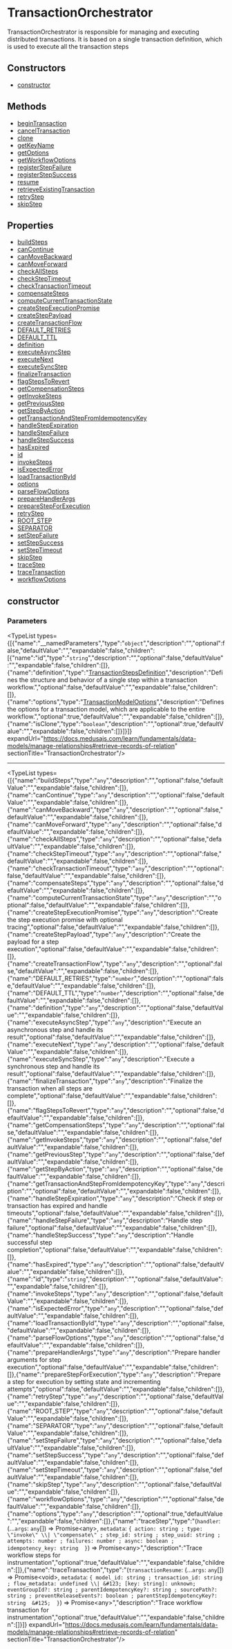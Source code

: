 
# TransactionOrchestrator

TransactionOrchestrator is responsible for managing and executing distributed transactions.
It is based on a single transaction definition, which is used to execute all the transaction steps

## Constructors

- [constructor](page.mdx#constructor)

## Methods

- [beginTransaction](../../TransactionOrchestrator/methods/workflows.TransactionOrchestrator.beginTransaction/page.mdx)
- [cancelTransaction](../../TransactionOrchestrator/methods/workflows.TransactionOrchestrator.cancelTransaction/page.mdx)
- [clone](../../TransactionOrchestrator/methods/workflows.TransactionOrchestrator.clone/page.mdx)
- [getKeyName](../../TransactionOrchestrator/methods/workflows.TransactionOrchestrator.getKeyName/page.mdx)
- [getOptions](../../TransactionOrchestrator/methods/workflows.TransactionOrchestrator.getOptions/page.mdx)
- [getWorkflowOptions](../../TransactionOrchestrator/methods/workflows.TransactionOrchestrator.getWorkflowOptions/page.mdx)
- [registerStepFailure](../../TransactionOrchestrator/methods/workflows.TransactionOrchestrator.registerStepFailure/page.mdx)
- [registerStepSuccess](../../TransactionOrchestrator/methods/workflows.TransactionOrchestrator.registerStepSuccess/page.mdx)
- [resume](../../TransactionOrchestrator/methods/workflows.TransactionOrchestrator.resume/page.mdx)
- [retrieveExistingTransaction](../../TransactionOrchestrator/methods/workflows.TransactionOrchestrator.retrieveExistingTransaction/page.mdx)
- [retryStep](../../TransactionOrchestrator/methods/workflows.TransactionOrchestrator.retryStep/page.mdx)
- [skipStep](../../TransactionOrchestrator/methods/workflows.TransactionOrchestrator.skipStep/page.mdx)

## Properties

- [buildSteps](page.mdx#buildsteps)
- [canContinue](page.mdx#cancontinue)
- [canMoveBackward](page.mdx#canmovebackward)
- [canMoveForward](page.mdx#canmoveforward)
- [checkAllSteps](page.mdx#checkallsteps)
- [checkStepTimeout](page.mdx#checksteptimeout)
- [checkTransactionTimeout](page.mdx#checktransactiontimeout)
- [compensateSteps](page.mdx#compensatesteps)
- [computeCurrentTransactionState](page.mdx#computecurrenttransactionstate)
- [createStepExecutionPromise](page.mdx#createstepexecutionpromise)
- [createStepPayload](page.mdx#createsteppayload)
- [createTransactionFlow](page.mdx#createtransactionflow)
- [DEFAULT\_RETRIES](page.mdx#default_retries)
- [DEFAULT\_TTL](page.mdx#default_ttl)
- [definition](page.mdx#definition)
- [executeAsyncStep](page.mdx#executeasyncstep)
- [executeNext](page.mdx#executenext)
- [executeSyncStep](page.mdx#executesyncstep)
- [finalizeTransaction](page.mdx#finalizetransaction)
- [flagStepsToRevert](page.mdx#flagstepstorevert)
- [getCompensationSteps](page.mdx#getcompensationsteps)
- [getInvokeSteps](page.mdx#getinvokesteps)
- [getPreviousStep](page.mdx#getpreviousstep)
- [getStepByAction](page.mdx#getstepbyaction)
- [getTransactionAndStepFromIdempotencyKey](page.mdx#gettransactionandstepfromidempotencykey)
- [handleStepExpiration](page.mdx#handlestepexpiration)
- [handleStepFailure](page.mdx#handlestepfailure)
- [handleStepSuccess](page.mdx#handlestepsuccess)
- [hasExpired](page.mdx#hasexpired)
- [id](page.mdx#id)
- [invokeSteps](page.mdx#invokesteps)
- [isExpectedError](page.mdx#isexpectederror)
- [loadTransactionById](page.mdx#loadtransactionbyid)
- [options](page.mdx#options)
- [parseFlowOptions](page.mdx#parseflowoptions)
- [prepareHandlerArgs](page.mdx#preparehandlerargs)
- [prepareStepForExecution](page.mdx#preparestepforexecution)
- [retryStep](page.mdx#retrystep)
- [ROOT\_STEP](page.mdx#root_step)
- [SEPARATOR](page.mdx#separator)
- [setStepFailure](page.mdx#setstepfailure)
- [setStepSuccess](page.mdx#setstepsuccess)
- [setStepTimeout](page.mdx#setsteptimeout)
- [skipStep](page.mdx#skipstep)
- [traceStep](page.mdx#tracestep)
- [traceTransaction](page.mdx#tracetransaction)
- [workflowOptions](page.mdx#workflowoptions)

## constructor

### Parameters

<TypeList types={[{"name":"__namedParameters","type":"`object`","description":"","optional":false,"defaultValue":"","expandable":false,"children":[{"name":"id","type":"`string`","description":"","optional":false,"defaultValue":"","expandable":false,"children":[]},{"name":"definition","type":"[TransactionStepsDefinition](../../types/workflows.TransactionStepsDefinition/page.mdx)","description":"Defines the structure and behavior of a single step within a transaction workflow.","optional":false,"defaultValue":"","expandable":false,"children":[]},{"name":"options","type":"[TransactionModelOptions](../../types/workflows.TransactionModelOptions/page.mdx)","description":"Defines the options for a transaction model, which are applicable to the entire workflow.","optional":true,"defaultValue":"","expandable":false,"children":[]},{"name":"isClone","type":"`boolean`","description":"","optional":true,"defaultValue":"","expandable":false,"children":[]}]}]} expandUrl="https://docs.medusajs.com/learn/fundamentals/data-models/manage-relationships#retrieve-records-of-relation" sectionTitle="TransactionOrchestrator"/>

___

<TypeList types={[{"name":"buildSteps","type":"`any`","description":"","optional":false,"defaultValue":"","expandable":false,"children":[]},{"name":"canContinue","type":"`any`","description":"","optional":false,"defaultValue":"","expandable":false,"children":[]},{"name":"canMoveBackward","type":"`any`","description":"","optional":false,"defaultValue":"","expandable":false,"children":[]},{"name":"canMoveForward","type":"`any`","description":"","optional":false,"defaultValue":"","expandable":false,"children":[]},{"name":"checkAllSteps","type":"`any`","description":"","optional":false,"defaultValue":"","expandable":false,"children":[]},{"name":"checkStepTimeout","type":"`any`","description":"","optional":false,"defaultValue":"","expandable":false,"children":[]},{"name":"checkTransactionTimeout","type":"`any`","description":"","optional":false,"defaultValue":"","expandable":false,"children":[]},{"name":"compensateSteps","type":"`any`","description":"","optional":false,"defaultValue":"","expandable":false,"children":[]},{"name":"computeCurrentTransactionState","type":"`any`","description":"","optional":false,"defaultValue":"","expandable":false,"children":[]},{"name":"createStepExecutionPromise","type":"`any`","description":"Create the step execution promise with optional tracing","optional":false,"defaultValue":"","expandable":false,"children":[]},{"name":"createStepPayload","type":"`any`","description":"Create the payload for a step execution","optional":false,"defaultValue":"","expandable":false,"children":[]},{"name":"createTransactionFlow","type":"`any`","description":"","optional":false,"defaultValue":"","expandable":false,"children":[]},{"name":"DEFAULT_RETRIES","type":"`number`","description":"","optional":false,"defaultValue":"","expandable":false,"children":[]},{"name":"DEFAULT_TTL","type":"`number`","description":"","optional":false,"defaultValue":"","expandable":false,"children":[]},{"name":"definition","type":"`any`","description":"","optional":false,"defaultValue":"","expandable":false,"children":[]},{"name":"executeAsyncStep","type":"`any`","description":"Execute an asynchronous step and handle its result","optional":false,"defaultValue":"","expandable":false,"children":[]},{"name":"executeNext","type":"`any`","description":"","optional":false,"defaultValue":"","expandable":false,"children":[]},{"name":"executeSyncStep","type":"`any`","description":"Execute a synchronous step and handle its result","optional":false,"defaultValue":"","expandable":false,"children":[]},{"name":"finalizeTransaction","type":"`any`","description":"Finalize the transaction when all steps are complete","optional":false,"defaultValue":"","expandable":false,"children":[]},{"name":"flagStepsToRevert","type":"`any`","description":"","optional":false,"defaultValue":"","expandable":false,"children":[]},{"name":"getCompensationSteps","type":"`any`","description":"","optional":false,"defaultValue":"","expandable":false,"children":[]},{"name":"getInvokeSteps","type":"`any`","description":"","optional":false,"defaultValue":"","expandable":false,"children":[]},{"name":"getPreviousStep","type":"`any`","description":"","optional":false,"defaultValue":"","expandable":false,"children":[]},{"name":"getStepByAction","type":"`any`","description":"","optional":false,"defaultValue":"","expandable":false,"children":[]},{"name":"getTransactionAndStepFromIdempotencyKey","type":"`any`","description":"","optional":false,"defaultValue":"","expandable":false,"children":[]},{"name":"handleStepExpiration","type":"`any`","description":"Check if step or transaction has expired and handle timeouts","optional":false,"defaultValue":"","expandable":false,"children":[]},{"name":"handleStepFailure","type":"`any`","description":"Handle step failure","optional":false,"defaultValue":"","expandable":false,"children":[]},{"name":"handleStepSuccess","type":"`any`","description":"Handle successful step completion","optional":false,"defaultValue":"","expandable":false,"children":[]},{"name":"hasExpired","type":"`any`","description":"","optional":false,"defaultValue":"","expandable":false,"children":[]},{"name":"id","type":"`string`","description":"","optional":false,"defaultValue":"","expandable":false,"children":[]},{"name":"invokeSteps","type":"`any`","description":"","optional":false,"defaultValue":"","expandable":false,"children":[]},{"name":"isExpectedError","type":"`any`","description":"","optional":false,"defaultValue":"","expandable":false,"children":[]},{"name":"loadTransactionById","type":"`any`","description":"","optional":false,"defaultValue":"","expandable":false,"children":[]},{"name":"parseFlowOptions","type":"`any`","description":"","optional":false,"defaultValue":"","expandable":false,"children":[]},{"name":"prepareHandlerArgs","type":"`any`","description":"Prepare handler arguments for step execution","optional":false,"defaultValue":"","expandable":false,"children":[]},{"name":"prepareStepForExecution","type":"`any`","description":"Prepare a step for execution by setting state and incrementing attempts","optional":false,"defaultValue":"","expandable":false,"children":[]},{"name":"retryStep","type":"`any`","description":"","optional":false,"defaultValue":"","expandable":false,"children":[]},{"name":"ROOT_STEP","type":"`any`","description":"","optional":false,"defaultValue":"","expandable":false,"children":[]},{"name":"SEPARATOR","type":"`any`","description":"","optional":false,"defaultValue":"","expandable":false,"children":[]},{"name":"setStepFailure","type":"`any`","description":"","optional":false,"defaultValue":"","expandable":false,"children":[]},{"name":"setStepSuccess","type":"`any`","description":"","optional":false,"defaultValue":"","expandable":false,"children":[]},{"name":"setStepTimeout","type":"`any`","description":"","optional":false,"defaultValue":"","expandable":false,"children":[]},{"name":"skipStep","type":"`any`","description":"","optional":false,"defaultValue":"","expandable":false,"children":[]},{"name":"workflowOptions","type":"`any`","description":"","optional":false,"defaultValue":"","expandable":false,"children":[]},{"name":"options","type":"`any`","description":"","optional":true,"defaultValue":"","expandable":false,"children":[]},{"name":"traceStep","type":"(`handler`: (...`args`: `any`[]) => Promise&#60;any&#62;, `metadata`: ``{ action: string ; type: \"invoke\" \\| \"compensate\" ; step_id: string ; step_uuid: string ; attempts: number ; failures: number ; async: boolean ; idempotency_key: string  }``) => Promise&#60;any&#62;","description":"Trace workflow steps for instrumentation","optional":true,"defaultValue":"","expandable":false,"children":[]},{"name":"traceTransaction","type":"(`transactionResume`: (...`args`: `any`[]) => Promise&#60;void&#62;, `metadata`: ``{ model_id: string ; transaction_id: string ; flow_metadata: undefined \\| &#123; [key: string]: unknown; eventGroupId?: string ; parentIdempotencyKey?: string ; sourcePath?: string ; preventReleaseEvents?: boolean ; parentStepIdempotencyKey?: string  &#125;  }``) => Promise&#60;any&#62;","description":"Trace workflow transaction for instrumentation","optional":true,"defaultValue":"","expandable":false,"children":[]}]} expandUrl="https://docs.medusajs.com/learn/fundamentals/data-models/manage-relationships#retrieve-records-of-relation" sectionTitle="TransactionOrchestrator"/>
